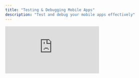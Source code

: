 ```yaml
---
title: "Testing & Debugging Mobile Apps"
description: "Test and debug your mobile apps effectively"
---
```


<div style={{position: 'relative', paddingBottom: '56.25%', height: 0}}>
  <iframe 
    src="https://www.loom.com/embed/b7a63722f74049fa95976de8a96c9acc?sid=6ba703ca-10b7-4cd0-8de3-195dbe5363a3" 
    frameBorder="0" 
    webkitAllowFullScreen 
    mozAllowFullScreen 
    allowFullScreen 
    style={{position: 'absolute', top: 0, left: 0, width: '100%', height: '100%'}}
  />
</div>

## Testing with ExpoGo

ExpoGo allows you to test your mobile app on real devices without building and installing separate app files. It's the fastest way to see your app running on iOS and Android devices.

![Test Phone](/images/testphone.png)

### How to Test

1. **Download ExpoGo** - Install the ExpoGo app from the App Store (iOS) or Google Play Store (Android)

2. **Find QR Code** - In your Anything project editor, look for the QR code displayed in the mobile preview area

3. **Scan and Test** - Open ExpoGo on your device and scan the QR code from the editor to load your app instantly

4. **Real-time Updates** - Any changes you make in the Anything builder will automatically update in ExpoGo, allowing you to test iterations in real-time

5. **Device Features** - Test camera, location, notifications, and other device capabilities directly through ExpoGo



